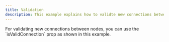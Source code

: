 ```yaml
---
title: Validation
description: This example explains how to validte new connections between nodes.
---
```



<ExampleLayout>
For validating new connections between nodes, you can use the `isValidConnection` prop as shown in this example.

<RemoteCodeViewer route="examples/interaction/validation" framework="svelte" />

</ExampleLayout>
